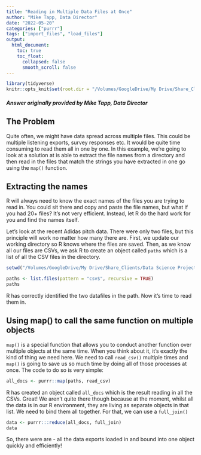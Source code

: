 ```yaml
---
title: "Reading in Multiple Data Files at Once"
author: "Mike Tapp, Data Director"
date: "2022-05-20"
categories: ["purrr"]
tags: ["import_files", "load_files"]
output:
  html_document:
    toc: true
    toc_float:
      collapsed: false
      smooth_scroll: false
---
```


```r
library(tidyverse)
knitr::opts_knit$set(root.dir = "/Volumes/GoogleDrive/My Drive/Share_Clients/Data Science Project Work/Slack Overflow/reading_multiple_files/data")
```

#### *Answer originally provided by Mike Tapp, Data Director*

## The Problem

Quite often, we might have data spread across multiple files. This could be multiple listening exports, survey responses etc. It would be quite time consuming to read them all in one by one. In this example, we're going to look at a solution at is able to extract the file names from a directory and then read in the files that match the strings you have extracted in one go using the `map()` function.


## Extracting the names

R will always need to know the exact names of the files you are trying to read in. You could sit there and copy and paste the file names, but what if you had 20+ files? It's not very efficient. Instead, let R do the hard work for you and find the names itself.

Let's look at the recent Adidas pitch data. There were only two files, but this principle will work no matter how many there are. First, we update our working directory so R knows where the files are saved. Then, as we know all  our files are CSVs, we ask R to create an object called `paths` which is a list of all the CSV files in the directory.

```r
setwd("/Volumes/GoogleDrive/My Drive/Share_Clients/Data Science Project Work/Slack Overflow/reading_multiple_files/data")

paths <- list.files(pattern = "csv$", recursive = TRUE)
paths

```

R has correctly identified the two datafiles in the path. Now it's time to read them in.

## Using map() to call the same function on multiple objects

`map()` is a special function that allows you to conduct another function over multiple objects at the same time. When you think about it, it's exactly the kind of thing we need here. We need to call `read_csv()` multiple times and `map()` is going to save us so much time by doing all of those processes at once. The code to do so is very simple:

```r
all_docs <- purrr::map(paths, read_csv)

```

R has created an object called `all_docs` which is the result reading in all the CSVs. Great! We aren't quite there though because at the moment, whilst all the data is in our R environment, they are living as separate objects in that list. We need to bind them all together. For that, we can use a `full_join()`

```r
data <- purrr:::reduce(all_docs, full_join)
data
```


So, there were are - all the data exports loaded in and bound into one object quickly and efficiently!